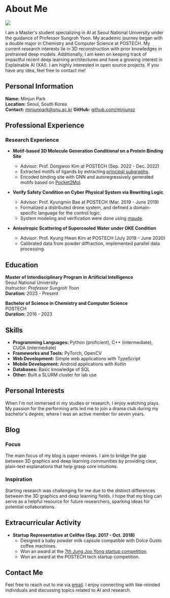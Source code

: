 
# About Me

<div className={styles.profile}>
<img src={profileImg}/>

I am a Master's student specializing in AI at Seoul National University under the guidance of Professor Sungroh Yoon.
My academic journey began with a double major in Chemistry and Computer Science at POSTECH.
My current research interests lie in 3D reconstruction with prior knowledges in pretrained deep models.
Additionally, I am keen on keeping track of impactful recent deep learning architectures and have a growing interest in Explainable AI (XAI).
I am highly interested in open source projects. If you have any idea, feel free to contact me!
</div>

## Personal Information

**Name:** Minjun Park  
**Location:** Seoul, South Korea  
**Contact:** [minjunpark@snu.ac.kr](mailto:minjunpark@snu.ac.kr)
**GitHub:** [github.com/minjunsz](https://github.com/minjunsz)

## Professional Experience

### Research Experience

- **Motif-based 3D Molecule Generation Conditional on a Protein Binding Site**
    - Advisor: Prof. Dongwoo Kim at POSTECH (Sep. 2022 - Dec. 2022)
    - Extracted motifs of ligands by extracting [principal subgraphs](https://github.com/thunlp-mt/ps-vae).
    - Encoded binding site with GNN and autoregressively generated motifs based on [Pocket2Mol](https://github.com/pengxingang/Pocket2Mol).

- **Verify Safety Condition on Cyber Physical System via Rewriting Logic**
    - Advisor: Prof. Kyungmin Bae at POSTECH (Mar. 2019 - June 2019)
    - Formalized a distributed drone system, and defined a domain-specific language for the control logic.
    - System modeling and verification were done using [maude](http://maude.cs.illinois.edu/w/index.php/The_Maude_System).

- **Anisotropic Scattering of Supercooled Water under OKE Condition**
    - Advisor: Prof. Kyung Hwan Kim at POSTECH (July 2019 - June 2020)
    - Calibrated data from powder diffraction, implemented parallel data processing.

## Education

**Master of Interdisciplinary Program in Artificial Intelligence**  
Seoul National University  
*Instructor: Professor Sungroh Yoon*  
**Duration:** 2023 - Present

**Bachelor of Science in Chemistry and Computer Science**  
POSTECH  
**Duration:** 2016 - 2023

## Skills

- **Programming Languages:** Python (proficient), C++ (intermediate), CUDA (intermediate)
- **Frameworks and Tools:** PyTorch, OpenCV
- **Web Development:** Simple web applications with TypeScript
- **Mobile Development:** Android applications with Kotlin
- **Databases:** Basic knowledge of SQL
- **Other:** Built a SLURM cluster for lab use

## Personal Interests

When I'm not immersed in my studies or research, I enjoy watching plays. My passion for the performing arts led me to join a drama club during my bachelor's degree, where I was an active member for seven years.

## Blog

### Focus
The main focus of my blog is paper reviews. I aim to bridge the gap between 3D graphics and deep learning communities by providing clear, plain-text explanations that help grasp core intuitions.

### Inspiration
Starting research was challenging for me due to the distinct differences between the 3D graphics and deep learning fields. I hope that my blog can serve as a helpful resource for future researchers, sparking ideas for potential collaborations.

## Extracurricular Activity

- **Startup Representative at Cellfee (Sep. 2017 - Oct. 2018)**
    - Designed a baby powder milk capsule compatible with Dolce Gusto coffee machines.
    - Won an award at the [7th Jung Joo Yong startup competition](https://startup.asan-nanum.org/Summary?searchInfoID=9).
    - Won an award at the POSTECH tech startup competition.

## Contact Me

Feel free to reach out to me via [email](mailto:minjunpark@snu.ac.kr). I enjoy connecting with like-minded individuals and discussing topics related to AI and research.

